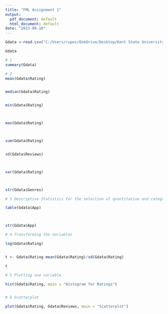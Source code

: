---
title: "FML Assignment 1"
output:
  pdf_document: default
  html_document: default
date: "2023-09-10"
---

```{r}
Gdata <-read.csv("C:/Users/rupes/OneDrive/Desktop/Kent State University/FML/Assignment 1/Gaming review data.csv")
```


```{r}
Gdata
```


```{r}
# 1
summary(Gdata)

# 2
mean(Gdata$Rating)


median(Gdata$Rating)


min(Gdata$Rating)



max(Gdata$Rating)



sum(Gdata$Rating)


sd(Gdata$Reviews)



var(Gdata$Rating)



str(Gdata$Genres)
```


```{r}
# 3 Descriptive Statistics for the selection of quantitative and categorical variables

table(Gdata$App)



str(Gdata$App)
```


```{r}
# 4 Transforming the Variables

log(Gdata$Rating)


t <- Gdata$Rating-mean(Gdata$Rating)/sd(Gdata$Rating)

t
```


```{r}
# 5 Plotting one variable

hist(Gdata$Rating, main = "Histogram for Ratings")


# 6 Scatterplot

plot(Gdata$Rating, Gdata$Reviews, main = "Scatterplot")
```




